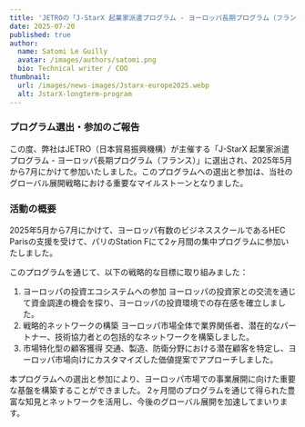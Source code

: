 ```yaml
---
title: 'JETROの「J-StarX 起業家派遣プログラム - ヨーロッパ長期プログラム（フランス）」に選出'
date: 2025-07-20
published: true
author:
  name: Satomi Le Guilly
  avatar: /images/authors/satomi.png
  bio: Technical writer / COO
thumbnail:
  url: /images/news-images/Jstarx-europe2025.webp
  alt: JstarX-longterm-program
---
```


### プログラム選出・参加のご報告
この度、弊社はJETRO（日本貿易振興機構）が主催する「J-StarX 起業家派遣プログラム - ヨーロッパ長期プログラム（フランス）」に選出され、2025年5月から7月にかけて参加いたしました。このプログラムへの選出と参加は、当社のグローバル展開戦略における重要なマイルストーンとなりました。

### 活動の概要
2025年5月から7月にかけて、ヨーロッパ有数のビジネススクールであるHEC Parisの支援を受けて、パリのStation Fにて2ヶ月間の集中プログラムに参加いたしました。

このプログラムを通じて、以下の戦略的な目標に取り組みました：
1. ヨーロッパの投資エコシステムへの参加
ヨーロッパの投資家との交流を通じて資金調達の機会を探り、ヨーロッパの投資環境での存在感を確立しました。
2. 戦略的ネットワークの構築
ヨーロッパ市場全体で業界関係者、潜在的なパートナー、技術協力者との包括的なネットワークを構築しました。
3. 市場特化型の顧客獲得
交通、製造、防衛分野における潜在顧客を特定し、ヨーロッパ市場向けにカスタマイズした価値提案でアプローチしました。

本プログラムへの選出と参加により、ヨーロッパ市場での事業展開に向けた重要な基盤を構築することができました。
2ヶ月間のプログラムを通じて得られた豊富な知見とネットワークを活用し、今後のグローバル展開を加速してまいります。
